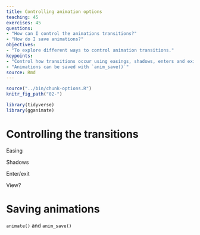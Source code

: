 ```yaml
---
title: Controlling animation options
teaching: 45
exercises: 45
questions:
- "How can I control the animations transitions?"
- "How do I save animations?"
objectives:
- "To explore different ways to control animation transitions."
keypoints:
- "Control how transitions occur using easings, shadows, enters and exits"
- "Animations can be saved with `anim_save()`"
source: Rmd
---
```


```r
source("../bin/chunk-options.R")
knitr_fig_path("02-")

library(tidyverse)
library(gganimate)
```

# Controlling the transitions

Easing

Shadows

Enter/exit 

View?


# Saving animations

`animate()` and `anim_save()`

